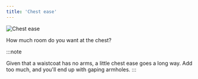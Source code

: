 ```yaml
---
title: 'Chest ease'
---
```


![Chest ease](chestease.svg)

How much room do you want at the chest?

:::note

Given that a waistcoat has no arms, a little chest ease goes a long way. Add
too much, and you'll end up with gaping armholes.
:::
